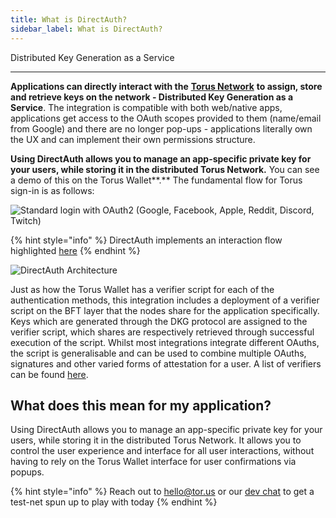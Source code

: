 ```yaml
---
title: What is DirectAuth?
sidebar_label: What is DirectAuth?
---
```


Distributed Key Generation as a Service

---

**Applications can directly interact with the**
[**Torus Network**](../how-torus-works/system-architecture.md) **to assign,
store and retrieve keys on the network - Distributed Key Generation as a
Service**. The integration is compatible with both web/native apps, applications
get access to the OAuth scopes provided to them \(name/email from Google\) and
there are no longer pop-ups - applications literally own the UX and can
implement their own permissions structure.

**Using DirectAuth allows you to manage an app-specific private key for your
users, while storing it in the distributed Torus Network.** You can see a demo
of this on the Torus Wallet**.** The fundamental flow for Torus sign-in is as
follows:

![Standard login with OAuth2 (Google, Facebook, Apple, Reddit, Discord, Twitch)](../../static/assets/image.png)

{% hint style="info" %} DirectAuth implements an interaction flow highlighted
[here](../how-torus-works/logins-key-assignments-and-retrievals.md)
{% endhint %}

![DirectAuth Architecture](../../static/assets/directauth-overview.png)

Just as how the Torus Wallet has a verifier script for each of the
authentication methods, this integration includes a deployment of a verifier
script on the BFT layer that the nodes share for the application specifically.
Keys which are generated through the DKG protocol are assigned to the verifier
script, which shares are respectively retrieved through successful execution of
the script. Whilst most integrations integrate different OAuths, the script is
generalisable and can be used to combine multiple OAuths, signatures and other
varied forms of attestation for a user. A list of verifiers can be found
[here](supported-authenticators-verifiers.md).

## What does this mean for my application?

Using DirectAuth allows you to manage an app-specific private key for your
users, while storing it in the distributed Torus Network. It allows you to
control the user experience and interface for all user interactions, without
having to rely on the Torus Wallet interface for user confirmations via popups.

{% hint style="info" %} Reach out to hello@tor.us or our
[dev chat](https://t.me/torusdev) to get a test-net spun up to play with today
{% endhint %}
